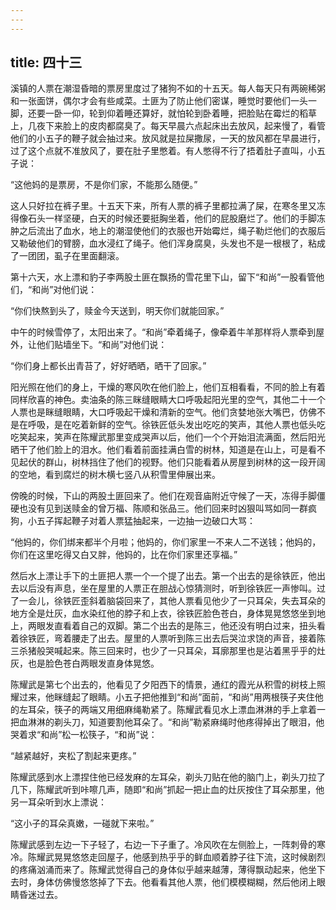 ```yaml
---
---
---
```

title: 四十三
---



溪镇的人票在潮湿昏暗的票房里度过了猪狗不如的十五天。每人每天只有两碗稀粥和一张面饼，偶尔才会有些咸菜。土匪为了防止他们密谋，睡觉时要他们一头一脚，还要一卧一仰，轮到仰着睡还算好，就怕轮到卧着睡，把脸贴在霉烂的稻草上，几夜下来脸上的皮肉都腐臭了。每天早晨六点起床出去放风，起来慢了，看管他们的小五子的鞭子就会抽过来。放风就是拉屎撒尿，一天的放风都在早晨进行，过了这个点就不准放风了，要在肚子里憋着。有人憋得不行了捂着肚子直叫，小五子说：

“这他妈的是票房，不是你们家，不能那么随便。”

这人只好拉在裤子里。十五天下来，所有人票的裤子里都拉满了屎，在寒冬里又冻得像石头一样坚硬，白天的时候还要挺胸坐着，他们的屁股磨烂了。他们的手脚冻肿之后流出了血水，地上的潮湿使他们的衣服也开始霉烂，绳子勒烂他们的衣服后又勒破他们的臂膀，血水浸红了绳子。他们浑身腐臭，头发也不是一根根了，粘成了一团团，虱子在里面翻滚。

第十六天，水上漂和豹子李两股土匪在飘扬的雪花里下山，留下“和尚”一股看管他们，“和尚”对他们说：

“你们快熬到头了，赎金今天送到，明天你们就能回家。”

中午的时候雪停了，太阳出来了。“和尚”牵着绳子，像牵着牛羊那样将人票牵到屋外，让他们贴墙坐下。“和尚”对他们说：

“你们身上都长出青苔了，好好晒晒，晒干了回家。”

阳光照在他们的身上，干燥的寒风吹在他们脸上，他们互相看看，不同的脸上有着同样欣喜的神色。卖油条的陈三眯缝眼睛大口呼吸起阳光里的空气，其他二十一个人票也是眯缝眼睛，大口呼吸起干燥和清新的空气。他们贪婪地张大嘴巴，仿佛不是在呼吸，是在吃着新鲜的空气。徐铁匠低头发出吃吃的笑声，其他人票也低头吃吃笑起来，笑声在陈耀武那里变成哭声以后，他们一个个开始泪流满面，然后阳光晒干了他们脸上的泪水。他们看着前面挂满白雪的树林，知道是在山上，可是看不见起伏的群山，树林挡住了他们的视野。他们只能看着从房屋到树林的这一段开阔的空地，看到腐烂的树木横七竖八从积雪里伸展出来。

傍晚的时候，下山的两股土匪回来了。他们在观音庙附近守候了一天，冻得手脚僵硬也没有见到送赎金的曾万福、陈顺和张品三。他们回来时凶狠叫骂如同一群疯狗，小五子挥起鞭子对着人票猛抽起来，一边抽一边破口大骂：

“他妈的，你们绑来都半个月啦；他妈的，你们家里一不来人二不送钱；他妈的，你们在这里吃得又白又胖，他妈的，比在你们家里还享福。”

然后水上漂让手下的土匪把人票一个一个提了出去。第一个出去的是徐铁匠，他出去以后没有声息，坐在屋里的人票正在胆战心惊猜测时，听到徐铁匠一声惨叫。过了一会儿，徐铁匠歪斜着脑袋回来了，其他人票看见他少了一只耳朵，失去耳朵的地方全是灶灰，血水染红他的脖子和上衣，徐铁匠脸色苍白，身体晃晃悠悠坐到地上，两眼发直看着自己的双脚。第二个出去的是陈三，他还没有明白过来，扭头看着徐铁匠，弯着腰走了出去。屋里的人票听到陈三出去后哭泣求饶的声音，接着陈三杀猪般哭喊起来。陈三回来时，也少了一只耳朵，耳廓那里也是沾着黑乎乎的灶灰，也是脸色苍白两眼发直身体晃悠。

陈耀武是第七个出去的，他看见了夕阳西下的情景，通红的霞光从积雪的树枝上照耀过来，他眯缝起了眼睛。小五子把他推到“和尚”面前，“和尚”用两根筷子夹住他的左耳朵，筷子的两端又用细麻绳勒紧了。陈耀武看见水上漂血淋淋的手上拿着一把血淋淋的剃头刀，知道要割他耳朵了。“和尚”勒紧麻绳时他疼得掉出了眼泪，他哭着求“和尚”松一松筷子，“和尚”说：

“越紧越好，夹松了割起来更疼。”

陈耀武感到水上漂捏住他已经发麻的左耳朵，剃头刀贴在他的脑门上，剃头刀拉了几下，陈耀武听到咔嚓几声，随即“和尚”抓起一把止血的灶灰按住了耳朵那里，他另一耳朵听到水上漂说：

“这小子的耳朵真嫩，一碰就下来啦。”

陈耀武感到左边一下子轻了，右边一下子重了。冷风吹在左侧脸上，一阵刺骨的寒冷。陈耀武晃晃悠悠走回屋子，他感到热乎乎的鲜血顺着脖子往下流，这时候剧烈的疼痛汹涌而来了。陈耀武觉得自己的身体似乎越来越薄，薄得飘动起来，他坐下去时，身体仿佛慢悠悠掉了下去。他看看其他人票，他们模模糊糊，然后他闭上眼睛昏迷过去。